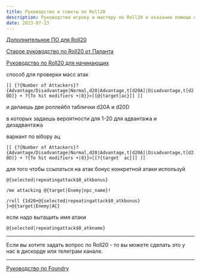 ```yaml
---
title: Руководство и советы по Roll20
description: Руководство игроку и мастеру по Roll20 и оказание помощи начинающим
date: 2023-07-23
---
```


[Дополнительное ПО для Roll20](https://hackmd.io/@palikhov/roll20-soft)

[Старое руководство по Roll20 от Паланта](https://cyborgsandmages.gitbook.io/palant-roll20-guide/)

[Руководство по Roll20 для начинающих]()

способ для проверки масс атак

```[[ {?{Number of Attackers}?{Advantage/Disadvantage|Normal,d20|Advantage,t[d20A]|Disadvantage,t[d20D]} + ?{To hit modifiers +|8}}>[[@{target|ac}]] ]]```

и делаешь две роллейбл таблички d20A  и d20D

в которых задаешь вероятности для 1-20 для адвантажа и дизадвантажа


вариант по вібору ац

```[[ {?{Number of Attackers}?{Advantage/Disadvantage|Normal,d20|Advantage,t[d20A]|Disadvantage,t[d20D]} + ?{To hit modifiers +|8}}>[[?{target  ac}]] ]]```

для того чтобы ссылаться на атак бонус конкретной атаки используй

```@{selected|repeatingattack$0_atkbonus}```

```/me attacking @{target|Enemy|npc_name}!```

```/roll {1d20+@{selected|repeatingattack$0_atkbonus} }>@{target|Enemy|AC}```

если надо вытащить имя атаки 

```@{selected|repeatingattack$0_atkname}```

---

Если вы хотите задать вопрос по Roll20 - то вы можете сделать это у нас в дискорде или телеграм канале.

---

[Руководство по Foundry]()
